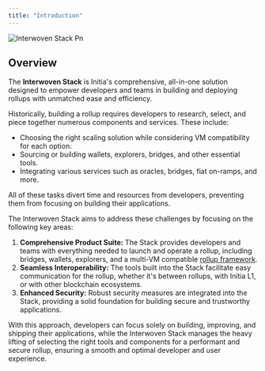 ```yaml
---
title: "Introduction"
---
```


![Interwoven Stack Pn](/images/interwoven-stack.png)

## Overview

The **Interwoven Stack** is Initia's comprehensive, all-in-one solution designed to empower developers and teams in building and deploying rollups with unmatched ease and efficiency.

Historically, building a rollup requires developers to research, select, and piece together numerous components and services. These include:

- Choosing the right scaling solution while considering VM compatibility for each option.
- Sourcing or building wallets, explorers, bridges, and other essential tools.
- Integrating various services such as oracles, bridges, fiat on-ramps, and more.

All of these tasks divert time and resources from developers, preventing them from focusing on building their applications.

The Interwoven Stack aims to address these challenges by focusing on the following key areas:

1. **Comprehensive Product Suite:** The Stack provides developers and teams with everything needed to launch and operate a rollup, including bridges, wallets, explorers, and a multi-VM compatible [rollup framework](/home/core-concepts/interwoven-stack/opinit-framework).
2. **Seamless Interoperability:** The tools built into the Stack facilitate easy communication for the rollup, whether it's between rollups, with Initia L1, or with other blockchain ecosystems.
3. **Enhanced Security:** Robust security measures are integrated into the Stack, providing a solid foundation for building secure and trustworthy applications.

With this approach, developers can focus solely on building, improving, and shipping their applications, while the Interwoven Stack manages the heavy lifting of selecting the right tools and components for a performant and secure rollup, ensuring a smooth and optimal developer and user experience.